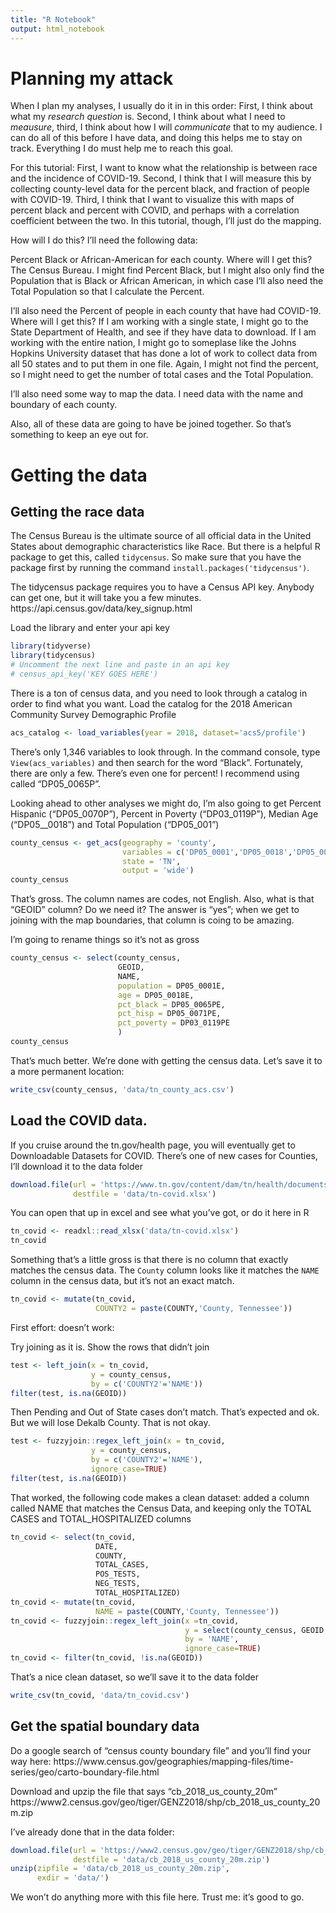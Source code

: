 ```yaml
---
title: "R Notebook"
output: html_notebook
---
```


# Planning my attack
When I plan my analyses, I usually do it in in this order: First, I think about what my *research question* is. Second, I think about what I need to *meausure*, third, I think about how I will *communicate* that to my audience. I can do all of this before I have data, and doing this helps me to stay on track. Everything I do must help me to reach this goal.

For this tutorial: First, I want to know what the relationship is between race and the incidence of COVID-19. Second, I think that I will measure this by collecting county-level data for the percent black, and fraction of people with COVID-19. Third, I think that I want to visualize this with maps of percent black and percent with COVID, and perhaps with a correlation coefficient between the two. In this tutorial, though, I'll just do the mapping.

How will I do this? I'll need the following data:

Percent Black or African-American for each county.  Where will I get this? The Census Bureau. I might find Percent Black, but I might also only find the Population that is Black or African American, in which case I'll also need the Total Population so that I calculate the Percent.

I'll also need the Percent of people in each county that have had COVID-19. Where will I get this? If I am working with a single state, I might go to the State Department of Health, and see if they have data to download. If I am working with the entire nation, I might go to someplase like the Johns Hopkins University dataset that has done a lot of work to collect data from all 50 states and to put them in one file. Again, I might not find the percent, so I might need to get the number of total cases and the Total Population.

I'll also need some way to map the data.  I need data with the name and boundary of each county.

Also, all of these data are going to have be joined together. So that's something to keep an eye out for.

# Getting the data
## Getting the race data
The Census Bureau is the ultimate source of all official data in the United States about demographic characteristics like Race.  But there is a helpful R package to get this, called `tidycensus`. So make sure that you have the package first by running the command `install.packages('tidycensus')`.

The tidycensus package requires you to have a Census API key.  Anybody can get one, but it will take you a few minutes. https://api.census.gov/data/key_signup.html

Load the library and enter your api key
```r
library(tidyverse)
library(tidycensus)
# Uncomment the next line and paste in an api key
# census_api_key('KEY GOES HERE')
```

There is a ton of census data, and you need to look through a catalog in order to find what you want. 
Load the catalog for the 2018 American Community Survey Demographic Profile
```r
acs_catalog <- load_variables(year = 2018, dataset='acs5/profile')
```

There's only 1,346 variables to look through. In the command console, type `View(acs_variables)` and then search for the word "Black". Fortunately, there are only a few. There's even one for percent! I recommend using called "DP05_0065P".

Looking ahead to other analyses we might do, I'm also going to get Percent Hispanic ("DP05_0070P"), Percent in Poverty ("DP03_0119P"), Median Age ("DP05__0018") and Total Population ("DP05_001")

```r
county_census <- get_acs(geography = 'county',
                         variables = c('DP05_0001','DP05_0018','DP05_0065P','DP05_0071P','DP05_0018','DP03_0119P'),
                         state = 'TN',
                         output = 'wide')
county_census
```
That's gross. The column names are codes, not English. Also, what is that "GEOID" column? Do we need it? The answer is "yes"; when we get to joining with the map boundaries, that column is coing to be amazing.

I'm going to rename things so it's not as gross

```r
county_census <- select(county_census, 
                        GEOID, 
                        NAME,
                        population = DP05_0001E,
                        age = DP05_0018E,
                        pct_black = DP05_0065PE,
                        pct_hisp = DP05_0071PE,
                        pct_poverty = DP03_0119PE
                        )
county_census
```

That's much better. We're done with getting the census data. Let's save it to a more permanent location:
```r
write_csv(county_census, 'data/tn_county_acs.csv')
```


## Load the COVID data.
If you cruise around the tn.gov/health page, you will eventually get to Downloadable Datasets for COVID. There's one of new cases for Counties, I'll download it to the data folder

```r
download.file(url = 'https://www.tn.gov/content/dam/tn/health/documents/cedep/novel-coronavirus/datasets/Public-Dataset-County-New.XLSX',
              destfile = 'data/tn-covid.xlsx')
```

You can open that up in excel and see what you've got, or do it here in R
```r
tn_covid <- readxl::read_xlsx('data/tn-covid.xlsx')
tn_covid
```

Something that's a little gross is that there is no column that exactly matches the census data. The `County` column looks like it matches the `NAME` column in the census data, but it's not an exact match.


```r
tn_covid <- mutate(tn_covid,
                   COUNTY2 = paste(COUNTY,'County, Tennessee'))
```

First effort: doesn't work:

Try joining as it is. Show the rows that didn't join
```r
test <- left_join(x = tn_covid,
                  y = county_census,
                  by = c('COUNTY2'='NAME'))
filter(test, is.na(GEOID))
```

Then Pending and Out of State cases don't match. That's expected and ok. But we will lose Dekalb County. That is not okay.

```r
test <- fuzzyjoin::regex_left_join(x = tn_covid,
                  y = county_census,
                  by = c('COUNTY2'='NAME'),
                  ignore_case=TRUE)
filter(test, is.na(GEOID))

```

That worked, the following code makes a clean dataset: added a column called NAME that matches the Census Data, and keeping only the TOTAL CASES and TOTAL_HOSPITALIZED columns

```r
tn_covid <- select(tn_covid,
                   DATE,
                   COUNTY,
                   TOTAL_CASES,
                   POS_TESTS,
                   NEG_TESTS,
                   TOTAL_HOSPITALIZED)
tn_covid <- mutate(tn_covid,
                   NAME = paste(COUNTY,'County, Tennessee'))
tn_covid <- fuzzyjoin::regex_left_join(x =tn_covid,
                                       y = select(county_census, GEOID, NAME),
                                       by = 'NAME',
                                       ignore_case=TRUE)
tn_covid <- filter(tn_covid, !is.na(GEOID))
```

That's a nice clean dataset, so we'll save it to the data folder
```r
write_csv(tn_covid, 'data/tn_covid.csv')
```

## Get the spatial boundary data
Do a google search of "census county boundary file" and you'll find your way here: https://www.census.gov/geographies/mapping-files/time-series/geo/carto-boundary-file.html

Download and upzip the file that says "cb_2018_us_county_20m"
https://www2.census.gov/geo/tiger/GENZ2018/shp/cb_2018_us_county_20m.zip

I've already done that in the data folder:

```r
download.file(url = 'https://www2.census.gov/geo/tiger/GENZ2018/shp/cb_2018_us_county_20m.zip',
              destfile = 'data/cb_2018_us_county_20m.zip')
unzip(zipfile = 'data/cb_2018_us_county_20m.zip',
      exdir = 'data/')
```

We won't do anything more with this file here. Trust me: it's good to go.